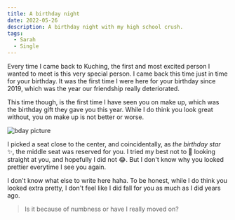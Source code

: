 ```yaml
---
title: A birthday night
date: 2022-05-26
description: A birthday night with my high school crush.
tags:
  - Sarah
  - Single
---
```


Every time I came back to Kuching, the first and most excited person I wanted to meet is this very special person. I came back this time just in time for your birthday. It was the first time I were here for your birthday since 2019, which was the year our friendship really deteriorated. 

This time though, is the first time I have seen you on make up, which was the birthday gift they gave you this year. While I do think you look great without, you on make up is not better or worse. 

![bday picture](/bday.jpg)

I picked a seat close to the center, and coincidentally, as *the birthday star* ✨, the middle seat was reserved for you. I tried my best not to 🤤 looking straight at you, and hopefully I did not 😂. But I don't know why you looked prettier everytime I see you again. 

I don't know what else to write here haha. To be honest, while I do think you looked extra pretty, I don't feel like I did fall for you as much as I did years ago. 
>Is it because of numbness or have I really moved on?